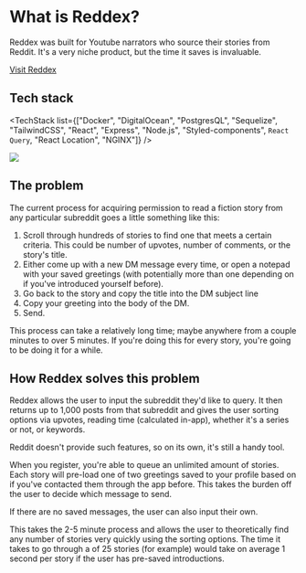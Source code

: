 # What is Reddex?



Reddex was built for Youtube narrators who source their stories from Reddit. It's a very niche product, but the time it saves is invaluable.

[Visit Reddex](https://reddex.app)
## Tech stack
<TechStack list={["Docker",
"DigitalOcean",
"PostgresQL",
"Sequelize",
"TailwindCSS",
"React",
"Express",
"Node.js",
"Styled-components",
`React Query`,
"React Location",
"NGINX"]} />

<Image src="/images/case-studies/reddex/1.png" />

## The problem

The current process for acquiring permission to read a fiction story from any particular subreddit goes a little something like this:

1. Scroll through hundreds of stories to find one that meets a certain criteria. This could be number of upvotes, number of comments, or the story's title.
2. Either come up with a new DM message every time, or open a notepad with your saved greetings (with potentially more than one depending on if you've introduced yourself before).
3. Go back to the story and copy the title into the DM subject line
4. Copy your greeting into the body of the DM.
5. Send.

This process can take a relatively long time; maybe anywhere from a couple minutes to over 5 minutes. If you're doing this for every story, you're going to be doing it for a while.

## How Reddex solves this problem

Reddex allows the user to input the subreddit they'd like to query. It then returns up to 1,000 posts from that subreddit and gives the user sorting options via upvotes, reading time (calculated in-app), whether it's a series or not, or keywords.

Reddit doesn't provide such features, so on its own, it's still a handy tool.

When you register, you're able to queue an unlimited amount of stories. Each story will pre-load one of two greetings saved to your profile based on if you've contacted them through the app before. This takes the burden off the user to decide which message to send.

If there are no saved messages, the user can also input their own.

This takes the 2-5 minute process and allows the user to theoretically find any number of stories very quickly using the sorting options. The time it takes to go through a of 25 stories (for example) would take on average 1 second per story if the user has pre-saved introductions.
